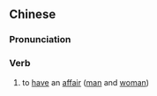 ==Chinese==
{{zh-forms}}

===Pronunciation===
{{zh-pron
|m=yǒusī
|cat=v
}}

===Verb===
{{zh-verb}}

# {{lb|zh|literary}} to [[have]] an [[affair]] ([[man]] and [[woman]])